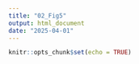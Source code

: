 ```yaml
---
title: "02_Fig5"
output: html_document
date: "2025-04-01"
---
```


```r
knitr::opts_chunk$set(echo = TRUE)
```

